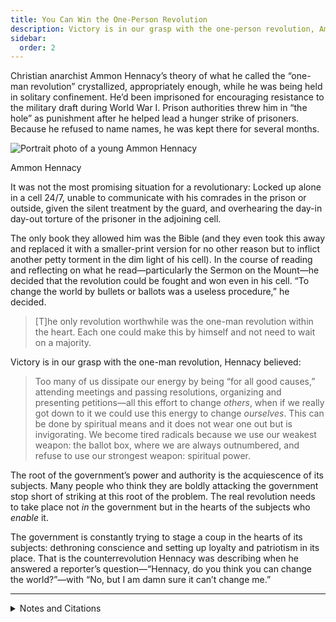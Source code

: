 ```yaml
---
title: You Can Win the One-Person Revolution
description: Victory is in our grasp with the one-person revolution, Ammon Hennacy believed.
sidebar:
  order: 2
---
```


Christian anarchist Ammon Hennacy’s theory of what he called the “one-man revolution” crystallized, appropriately enough, while he was being held in solitary confinement.
He’d been imprisoned for encouraging resistance to the military draft during World War I.
Prison authorities threw him in “the hole” as punishment after he helped lead a hunger strike of prisoners.
Because he refused to name names, he was kept there for several months.

![Portrait photo of a young Ammon Hennacy](../../../assets/ammon-hennacy.gif)
<figcaption>Ammon Hennacy</figcaption>

It was not the most promising situation for a revolutionary:
Locked up alone in a cell 24/7, unable to communicate with his comrades in the prison or outside, given the silent treatment by the guard, and overhearing the day-in day-out torture of the prisoner in the adjoining cell.

The only book they allowed him was the Bible (and they even took this away and replaced it with a smaller-print version for no other reason but to inflict another petty torment in the dim light of his cell).
In the course of reading and reflecting on what he read—particularly the Sermon on the Mount—he decided that the revolution could be fought and won even in his cell.
“To change the world by bullets or ballots was a useless procedure,” he decided.

> [T]he only revolution worthwhile was the one-man revolution within the heart.
> Each one could make this by himself and not need to wait on a majority.

Victory is in our grasp with the one-man revolution, Hennacy believed:

> Too many of us dissipate our energy by being “for all good causes,” attending meetings and passing resolutions, organizing and presenting petitions—all this effort to change *others*, when if we really got down to it we could use this energy to change *ourselves*.
> This can be done by spiritual means and it does not wear one out but is invigorating.
> We become tired radicals because we use our weakest weapon: the ballot box, where we are always outnumbered, and refuse to use our strongest weapon: spiritual power.

The root of the government’s power and authority is the acquiescence of its subjects.
Many people who think they are boldly attacking the government stop short of striking at this root of the problem.
The real revolution needs to take place not *in* the government but in the hearts of the subjects who *enable* it.

The government is constantly trying to stage a coup in the hearts of its subjects: dethroning conscience and setting up loyalty and patriotism in its place.
That is the counterrevolution Hennacy was describing when he answered a reporter’s question—“Hennacy, do you think you can change the world?”—with “No, but I am damn sure it can’t change me.”

<YouTube id="SM3N2iDIOF0" title="A Peace of the Anarchy: Ammon Hennacy and Other Angelic Troublemakers" />

---

<details>
<summary>Notes and Citations</summary>

* Hennacy, Ammon “Love your enemy?” <i>The Book of Ammon</i> (1970) [p. 30](https://archive.org/details/bookofammon0000ammo/page/30/mode/1up)
* Hennacy, Ammon “For all good causes” <i>The Book of Ammon</i> (1970) [p. 230](https://archive.org/details/bookofammon0000ammo/page/230/mode/1up)
* Hennacy, Ammon “Tax picketing” <i>The Book of Ammon</i> (1970) [p. 122](https://archive.org/details/bookofammon0000ammo/page/122/mode/1up)

</details>
